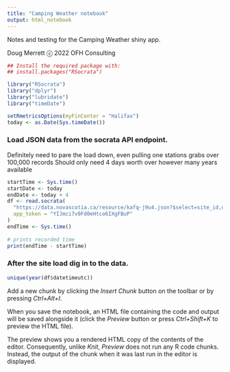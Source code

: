 ```yaml
---
title: "Camping Weather notebook"
output: html_notebook
---
```


Notes and testing for the Camping Weather shiny app.

Doug Merrett ⓒ 2022 OFH Consulting

```r
## Install the required package with:
## install.packages("RSocrata")

library("RSocrata")
library("dplyr")
library("lubridate")
library("timeDate")

setRmetricsOptions(myFinCenter = "Halifax")
today <- as.Date(Sys.timeDate())
```
### Load JSON data from the socrata API endpoint.
Definitely need to pare the load down, even pulling one stations grabs over 100,000 records
Should only need 4 days worth over however many years available
```r
startTime <- Sys.time()
startDate <- today
endDate <- today + 4
df <- read.socrata(
  "https://data.novascotia.ca/resource/kafq-j9u4.json?$select=site_id,datetimeutc,air_temperature,date_extract_m(datetimeutc) as month,date_extract_d(datetimeutc) as theday&$where=month = 10 AND (theday between 15 and 19) AND site_id='RNSGV'",
  app_token = "YIJmci7v0Fd0eHtco6IXgFBuP"
)
endTime <- Sys.time()
  
# prints recorded time
print(endTime - startTime)
```
### After the site load dig in to the data.

```r
unique(year(df$datetimeutc))
```

Add a new chunk by clicking the *Insert Chunk* button on the toolbar or by pressing *Ctrl+Alt+I*.

When you save the notebook, an HTML file containing the code and output will be saved alongside it (click the *Preview* button or press *Ctrl+Shift+K* to preview the HTML file).

The preview shows you a rendered HTML copy of the contents of the editor. Consequently, unlike *Knit*, *Preview* does not run any R code chunks. Instead, the output of the chunk when it was last run in the editor is displayed.
